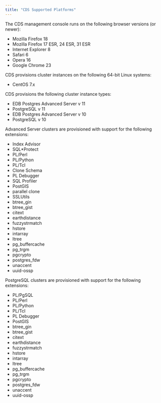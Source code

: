 ```yaml
---
title: "CDS Supported Platforms"
---
```


<div id="cds_supported_platforms" class="registered_link"></div>


The CDS management console runs on the following browser versions (or newer):

  - Mozilla Firefox 18
  - Mozilla Firefox 17 ESR, 24 ESR, 31 ESR
  - Internet Explorer 8
  - Safari 6
  - Opera 16
  - Google Chrome 23

CDS provisions cluster instances on the following 64-bit Linux systems:

  - CentOS 7.x

CDS provisions the following cluster instance types:

  - EDB Postgres Advanced Server v 11
  - PostgreSQL v 11
  - EDB Postgres Advanced Server v 10
  - PostgreSQL v 10

Advanced Server clusters are provisioned with support for the following extensions:

  - Index Advisor
  - SQL*Protect
  - PL/Perl
  - PL/Python
  - PL/Tcl
  - Clone Schema
  - PL Debugger
  - SQL Profiler
  - PostGIS
  - parallel clone
  - SSLUtils
  - btree_gin
  - btree_gist
  - citext
  - earthdistance
  - fuzzystrmatch
  - hstore
  - intarray
  - ltree
  - pg_buffercache
  - pg_trgm
  - pgcrypto
  - postgres_fdw
  - unaccent
  - uuid-ossp

PostgreSQL clusters are provisioned with support for the following extensions:

  - PL/PgSQL
  - PL/Perl
  - PL/Python
  - PL/Tcl
  - PL Debugger
  - PostGIS
  - btree_gin
  - btree_gist
  - citext
  - earthdistance
  - fuzzystrmatch
  - hstore
  - intarray
  - ltree
  - pg_buffercache
  - pg_trgm
  - pgcrypto
  - postgres_fdw
  - unaccent
  - uuid-ossp
